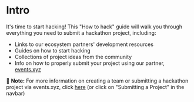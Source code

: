 # Intro

It's time to start hacking! This "How to hack" guide will walk you through everything you need to submit a hackathon project, including:
- Links to our ecosystem partners' development resources
- Guides on how to start hacking
- Collections of project ideas from the community
- Info on how to properly submit your project using our partner, [events.xyz](https://events.xyz)

🔔 **Note:** For more information on creating a team or submitting a hackathon project via events.xyz, click [here](https://eventsxyz.notion.site/Hackathon-3060aa7d30294051a135f608817abfdc) (or click on "Submitting a Project" in the navbar)
